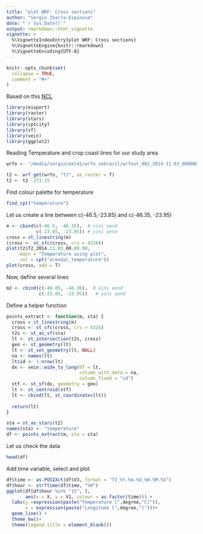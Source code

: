 ```yaml
---
title: "plot WRF: Cross sections"
author: "Sergio Ibarra-Espinosa"
date: "`r Sys.Date()`"
output: rmarkdown::html_vignette
vignette: >
  %\VignetteIndexEntry{plot WRF: Cross sections}
  %\VignetteEngine{knitr::rmarkdown}
  %\VignetteEncoding{UTF-8}
---
```


```r
knitr::opts_chunk$set(
  collapse = TRUE,
  comment = "#>"
)
```

Based on this [NCL](https://www.ncl.ucar.edu/Applications/wrf.shtml) 

```r
library(eixport)
library(raster)
library(stars)
library(cptcity)
library(sf)
library(vein)
library(ggplot2)
```



Reading Temperature and crop coast lines for our study area
```r
wrfo <- "/media/sergio/ext41/wrfo_sebrazil/wrfout_d02_2014-11-03_000000"

t2 <- wrf_get(wrfo, "T2", as_raster = T)
t2 <- t2 -273.15
```

Find colour palette for temperature
```r
find_cpt("temperature")
```


Let us create a line between c(-46.5,-23.85) and c(-46.35, -23.95)

```r
m <- cbind(c(-46.5, -46.35),  # xini xend
           c(-23.85, -23.95)) # yini yend
cross = st_linestring(m)
(cross <- st_sfc(cross, crs = 4326))
plot(t2$T2_2014.11.03_00.00.00, 
     main = "Temperature using plot", 
     col = cpt("arendal_temperature"))
plot(cross, add = T)
```

Now, define several lines
```r
m2 <- cbind(c(-46.05, -46.36),  # xini xend
            c(-23.85, -23.95))   # yini yend
```

Define a helper function
```r
points_extract <- function(m, sta) {
  cross = st_linestring(m)
  cross <- st_sfc(cross, crs = 4326)
  t2s <- st_as_sf(sta)
  lt <- st_intersection(t2s, cross) 
  geo <- st_geometry(lt)
  lt <- st_set_geometry(lt, NULL)
  na <- names(lt)
  lt$id <- 1:nrow(lt)
  dx <- vein::wide_to_long(df = lt, 
                           column_with_data = na, 
                           column_fixed = "id")
  stf <- st_sf(dx, geometry = geo)
  lt <- st_centroid(stf)
  lt <- cbind(lt, st_coordinates(lt))
  
  return(lt)
}
```


```r
sta = st_as_stars(t2)
names(sta) <- "temperature"
df <- points_extract(m, sta = sta)
```
Let us check the data
```r
head(df)
```

Add time variable, select and plot
```r
df$time <- as.POSIXct(df$V3, format = "T2_%Y.%m.%d_%H.%M.%S")
df$hour <- strftime(df$time, "%H")
ggplot(df[df$hour %in% "15", ], 
       aes(x = X, y = V1, colour = as.factor(time))) +
  labs(y =expression(paste("Temperature [",degree,"C]")),
       x = expression(paste("Longitude [",degree,"]")))+
  geom_line() +
  theme_bw()+
  theme(legend.title = element_blank())
```
